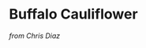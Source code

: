 # Buffalo Cauliflower
_from Chris Diaz_
\begin{recipe}{Buffalo Cauliflower}{4 servings}{55 minutes}
\freeform Preheat oven to 450 degrees F.  Line baking sheet with parchment paper or foil.
\ingredient[2]{}{heads of cauliflower}

Remove stem and leaves, cut into bite-sized pieces

\ingredient[\fr34]{cup}{baking flour}
\ingredient[1]{cup}{water}
\ingredient[\fr12]{tsp}{garlic powder}
\ingredient[\fr12]{tsp}{salt}
\ingredient[\fr14]{tsp}{ground black pepper}

Whisk until batter is smooth, toss with cauliflower, bake for 20 to 25 minutes (until lightly browned)

\ingredient[2]{tbsp}{butter}
\ingredient[\fr12]{cup}{Frank's RedHot pepper sauce}
\ingredient[1]{tsp}{honey}

Melt butter in saucepan over medium heat, remove from heat and add pepper sauce and honey. Toss with lightly browned cauliflower. Return cauliflower to oven and bake an additional 10 minutes.

\freeform Allow cauliflower to cool before serving, about 10 minutes.

\end{recipe}
<!-- Type:Side -->
<!-- Cook:CDiaz -->
